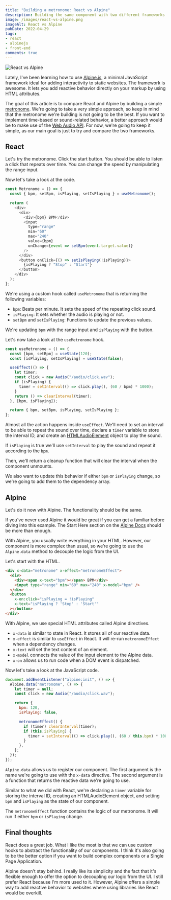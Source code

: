 ```yaml
---
title: "Building a metronome: React vs Alpine"
description: Building the same component with two different frameworks.
image: /images/react-vs-alpine.png
imageAlt: React vs Alpine
pubDate: 2022-04-29
tags:
- react
- alpinejs
- front-end
comments: true
---
```



<img src="/images/react-vs-alpine.png" alt="React vs Alpine" />

Lately, I've been learning how to use [Alpine.js](https://alpinejs.dev/), a minimal JavaScript framework ideal for
adding interactivity to static websites. The framework is awesome. It lets you add reactive behavior directly on your
markup by using HTML attributes.

The goal of this article is to compare React and Alpine by building a simple [metronome](https://en.wikipedia.org/wiki/Metronome).
We're going to take a very simple approach, so keep in mind that the metronome we're building is not going to be the
best. If you want to implement time-based or sound-related behavior, a better approach would be to make use of the
[Web Audio API](https://developer.mozilla.org/en-US/docs/Web/API/Web_Audio_API). For now, we're going to keep it simple,
as our main goal is just to try and compare the two frameworks.

## React

Let's try the metronome. Click the start button. You should be able to listen a click that repeats over time. You can
change the speed by manipulating the range input.

<ReactMetronome client:visible />

Now let's take a look at the code.

```javascript
const Metronome = () => {
  const { bpm, setBpm, isPlaying, setIsPlaying } = useMetronome();

  return (
    <div>
      <div>
        <div>{bpm} BPM</div>
        <input
          type="range"
          min="60"
          max="240"
          value={bpm}
          onChange={event => setBpm(event.target.value)}
        />
      </div>
      <button onClick={() => setIsPlaying(!isPlaying)}>
        {isPlaying ? "Stop" : "Start"}
      </button>
    </div>
  );
};
```

We're using a custom hook called `useMetronome` that is returning the following variables:

- `bpm`: Beats per minute. It sets the speed of the repeating click sound.
- `isPlaying`: It sets whether the audio is playing or not.
- `setBpm` and `setIsPlaying`: Functions to update the previous values.

We're updating `bpm` with the range input and `isPlaying` with the button.

Let's now take a look at the `useMetronome` hook.

```javascript
const useMetronome = () => {
  const [bpm, setBpm] = useState(120);
  const [isPlaying, setIsPlaying] = useState(false);

  useEffect(() => {
    let timer;
    const click = new Audio("/audio/click.wav");
    if (isPlaying) {
      timer = setInterval(() => click.play(), (60 / bpm) * 1000);
    }
    return () => clearInterval(timer);
  }, [bpm, isPlaying]);

  return { bpm, setBpm, isPlaying, setIsPlaying };
};
```

Almost all the action happens inside `useEffect`. We'll need to set an interval to be able to repeat the sound over
time, declare a `timer` variable to store the interval ID, and create an [HTMLAudioElement](https://developer.mozilla.org/en-US/docs/Web/API/HTMLAudioElement)
object to play the sound.

If `isPlaying` is true we'll use `setInterval` to play the sound and repeat it according to the `bpm`.

Then, we'll return a cleanup function that will clear the interval when the component unmounts.

We also want to update this behavior if either `bpm` or `isPlaying` change, so we're going to add them to the dependency
array.

## Alpine

Let's do it now with Alpine. The functionality should be the same.

<AlpineMetronome />

If you've never used Alpine it would be great if you can get a familiar before diving into this example. The Start Here
section on the [Alpine Docs](https://alpinejs.dev/start-here) should be more than enough.

With Alpine, you usually write everything in your HTML. However, our component is more complex than usual, so we’re
going to use the `Alpine.data` method to decouple the logic from the UI.

Let's start with the HTML.

```html
<div x-data="metronome" x-effect="metronomeEffect">
  <div>
    <div><span x-text="bpm"></span> BPM</div>
    <input type="range" min="60" max="240" x-model="bpm" />
  </div>
  <button
    x-on:click="isPlaying = !isPlaying"
    x-text="isPlaying ? 'Stop' : 'Start'"
  ></button>
</div>
```

With Alpine, we use special HTML attributes called Alpine directives.

- `x-data` is similar to state in React. It stores all of our reactive data.
- `x-effect` is similar to `useEffect` in React. It will re-run `metronomeEffect` when a dependency changes.
- `x-text` will set the text content of an element.
- `x-model` connects the value of the input element to the Alpine data.
- `x-on` allows us to run code when a DOM event is dispatched.

Now let's take a look at the JavaScript code.

```javascript
document.addEventListener("alpine:init", () => {
  Alpine.data("metronome", () => {
    let timer = null;
    const click = new Audio("/audio/click.wav");

    return {
      bpm: 120,
      isPlaying: false,

      metronomeEffect() {
        if (timer) clearInterval(timer);
        if (this.isPlaying) {
          timer = setInterval(() => click.play(), (60 / this.bpm) * 1000);
        }
      },
    };
  });
});
```

`Alpine.data` allows us to register our component. The first argument is the name we're going to use with the `x-data`
directive. The second argument is a function that returns the reactive data we're going to use.

Similar to what we did with React, we're declaring a `timer` variable for storing the interval ID, creating an
HTMLAudioElement object, and setting `bpm` and `isPlaying` as the state of our component.

The `metronomeEffect` function contains the logic of our metronome. It will run if either `bpm` or `isPlaying` change.

## Final thoughts

React does a great job. What I like the most is that we can use custom hooks to abstract the functionality of our
components. I think it's also going to be the better option if you want to build complex components or a Single Page
Application.

Alpine doesn't stay behind. I really like its simplicity and the fact that it's flexible enough to offer the option to
decoupling our logic from the UI. I still prefer React because I'm more used to it. However, Alpine offers a simple way
to add reactive behavior to websites where using libraries like React would be overkill.
